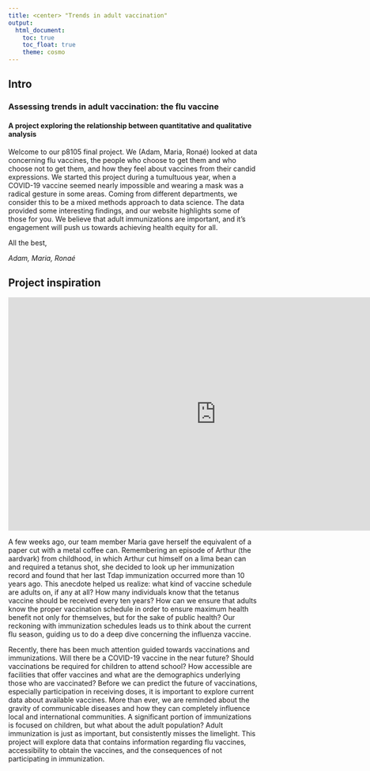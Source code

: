 ```yaml
---
title: <center> "Trends in adult vaccination"
output: 
  html_document:
    toc: true
    toc_float: true
    theme: cosmo
---
```

## Intro

### Assessing trends in adult vaccination: the flu vaccine  
#### A project exploring the relationship between quantitative and qualitative analysis

Welcome to our p8105 final project. We (Adam, Maria, Ronaé) looked at data concerning flu vaccines, the people who choose to get them and who choose not to get them, and how they feel about vaccines from their candid expressions.  We started this project during a tumultuous year, when a COVID-19 vaccine seemed nearly impossible and wearing a mask was a radical gesture in some areas.  Coming from different departments, we consider this to be a mixed methods approach to data science.  The data provided some interesting findings, and our website highlights some of those for you. We believe that adult immunizations are important, and it’s engagement will push us towards achieving health equity for all. 

All the best,

*Adam, Maria, Ronaé*

## Project inspiration

<center>
<iframe width="840" height="472" src="https://www.youtubetrimmer.com/view/?v=qAWtUu88ug4&start=305&end=343" frameborder="0" allow="accelerometer; autoplay; encrypted-media; gyroscope; picture-in-picture" allowfullscreen></iframe>
</center>


A few weeks ago, our team member Maria gave herself the equivalent of a paper cut with a metal coffee can. Remembering an episode of Arthur (the aardvark) from childhood, in which Arthur cut himself on a lima bean can and required a tetanus shot, she decided to look up her immunization record and found that her last Tdap immunization occurred more than 10 years ago. This anecdote helped us realize: what kind of vaccine schedule are adults on, if any at all? How many individuals know that the tetanus vaccine should be received every ten years? How can we ensure that adults know the proper vaccination schedule in order to ensure maximum health benefit not only for themselves, but for the sake of public health? Our reckoning with immunization schedules leads us to think about the current flu season, guiding us to do a deep dive concerning the influenza vaccine. 

Recently, there has been much attention guided towards vaccinations and immunizations. Will there be a COVID-19 vaccine in the near future? Should vaccinations be required for children to attend school?  How accessible are facilities that offer vaccines and what are the demographics underlying those who are vaccinated?  Before we can predict the future of vaccinations, especially participation in receiving doses, it is important to explore current data about available vaccines.  More than ever, we are reminded about the gravity of communicable diseases and how they can completely influence local and international communities.  A significant portion of immunizations is focused on children, but what about the adult population? Adult immunization is just as important, but consistently misses the limelight.  This project will explore data that contains information regarding flu vaccines, accessibility to obtain the vaccines, and the consequences of not participating in immunization.


